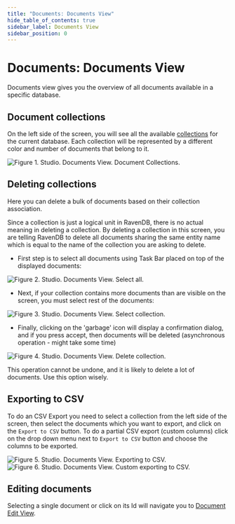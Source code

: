 ```yaml
---
title: "Documents: Documents View"
hide_table_of_contents: true
sidebar_label: Documents View
sidebar_position: 0
---
```



# Documents: Documents View

Documents view gives you the overview of all documents available in a specific database.

## Document collections

On the left side of the screen, you will see all the available [collections](../../../client-api/faq/what-is-a-collection.mdx) for the current database. Each collection will be represented by a different color and number of documents that belong to it.

![Figure 1. Studio. Documents View. Document Collections.](./assets/documents-view-collections.png)  

## Deleting collections

Here you can delete a bulk of documents based on their collection association.

Since a collection is just a logical unit in RavenDB, there is no actual meaning in deleting a collection. By deleting a collection in this screen, you are telling RavenDB to delete all documents sharing the same entity name which is equal to the name of the collection you are asking to delete.

- First step is to select all documents using Task Bar placed on top of the displayed documents:

![Figure 2. Studio. Documents View. Select all.](./assets/documents-view-select-all.png)  

- Next, if your collection contains more documents than are visible on the screen, you must select rest of the documents:

![Figure 3. Studio. Documents View. Select collection.](./assets/documents-view-select-all-collection.png)  

- Finally, clicking on the 'garbage' icon will display a confirmation dialog, and if you press accept, then documents will be deleted (asynchronous operation - might take some time)

![Figure 4. Studio. Documents View. Delete collection.](./assets/documents-view-delete-collection.png)  

<Admonition type="danger" title="">
This operation cannot be undone, and it is likely to delete a lot of documents. Use this option wisely.
</Admonition>

## Exporting to CSV

To do an CSV Export you need to select a collection from the left side of the screen, then select the documents which you want to export, and click on the `Export to CSV` button.
To do a partial CSV export (custom columns) click on the drop down menu next to `Export to CSV` button and choose the columns to be exported.

![Figure 5. Studio. Documents View. Exporting to CSV.](./assets/documents-view-export-to-csv.png)
![Figure 6. Studio. Documents View. Custom exporting to CSV.](./assets/documents-view-export-to-csv-2.png)

## Editing documents

Selecting a single document or click on its Id will navigate you to [Document Edit View](../../../studio/overview/documents/document-edit-view.mdx).

